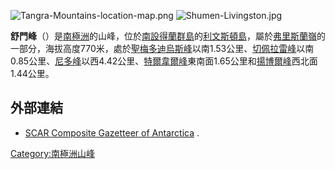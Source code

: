 [[Image:Tangra-Mountains-location-map.png|thumb]]
[[Image:Shumen-Livingston.jpg|thumb]]

'''舒門峰'''（{{lang-bg|Шумен}}）是[[南極洲|南極洲]]的山峰，位於[[南設得蘭群島|南設得蘭群島]]的[[利文斯頓島|利文斯頓島]]，屬於[[弗里斯蘭嶺|弗里斯蘭嶺]]的一部分，海拔高度770米，處於[[聖梅多迪烏斯峰|聖梅多迪烏斯峰]]以南1.53公里、[[切佩拉雷峰|切佩拉雷峰]]以南0.85公里、[[尼多峰|尼多峰]]以西4.42公里、[[特爾韋爾峰|特爾韋爾峰]]東南面1.65公里和[[揚博爾峰|揚博爾峰]]西北面1.44公里。

{{coord|62|43|45.9|S|60|15|05|W|display=title}}

==外部連結==
* [http://data.aad.gov.au/aadc/gaz/scar/ SCAR Composite Gazetteer of Antarctica] {{WebCite|url=https://www.webcitation.org/5ug2CfC7m?url=http://data.aad.gov.au/aadc/gaz/scar/ |date=20101202140255 |dateformat=iso }}.

{{Antarctica-geo-stub}}
[[Category:南極洲山峰|Category:南極洲山峰]]